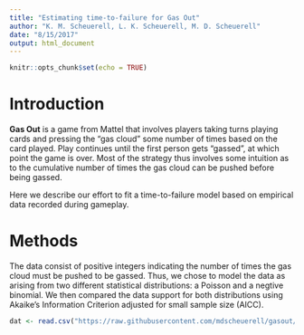 ```yaml
---
title: "Estimating time-to-failure for Gas Out"
author: "K. M. Scheuerell, L. K. Scheuerell, M. D. Scheuerell"
date: "8/15/2017"
output: html_document
---
```


```r
knitr::opts_chunk$set(echo = TRUE)
```

# Introduction

__Gas Out__ is a game from Mattel that involves players taking turns playing cards and pressing the "gas cloud" some number of times based on the card played. Play continues until the first person gets "gassed", at which point the game is over. Most of the strategy thus involves some intuition as to the cumulative number of times the gas cloud can be pushed before being gassed.

Here we describe our effort to fit a time-to-failure model based on empirical data recorded during gameplay.

# Methods

The data consist of positive integers indicating the number of times the gas cloud must be pushed to be gassed. Thus, we chose to model the data as arising from two different statistical distributions: a Poisson and a negtive binomial. We then compared the data support for both distributions using Akaike's Information Criterion adjusted for small sample size (AICC).


```r
dat <- read.csv("https://raw.githubusercontent.com/mdscheuerell/gasout/master\data\gasout_data.csv")
```

